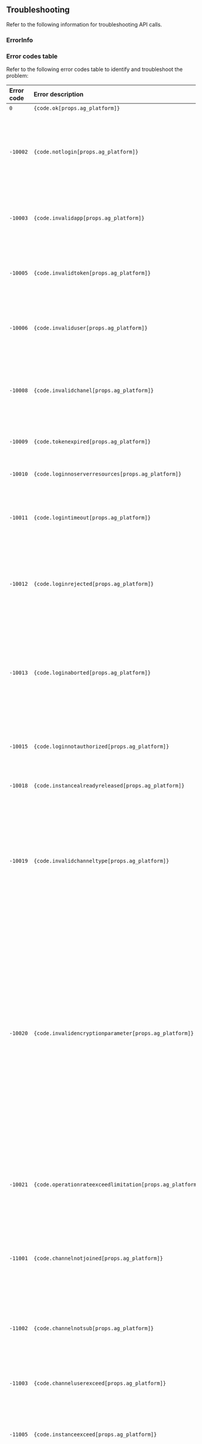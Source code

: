 
## Troubleshooting

Refer to the following information for troubleshooting API calls.

### ErrorInfo

<Status ag_platform='android' />


### Error codes table
 
Refer to the following error codes table to identify and troubleshoot the problem:

| Error code| Error description| Cause and solution |
| :------ | :---------------------- | :------------------------------------------------------------|
| `0` | <code>{code.ok[props.ag_platform]}</code> | Correct call |
| `-10002` | <code>{code.notlogin[props.ag_platform]}</code> | The user called the API without logging in to Signaling, disconnected due to timeout, or actively logged out. Please log in to Signaling first. |
| `-10003` | <code>{code.invalidapp[props.ag_platform]}</code> | Invalid App ID: <br/> - Check that the App ID is correct. <br/> - Ensure that Signaling has been activated for the App ID. |
| `-10005` | <code>{code.invalidtoken[props.ag_platform]}</code> | Invalid Token: <br/> - The token is invalid, check whether the Token Provider generates a valid Signaling Token. |
| `-10006` | <code>{code.invaliduser[props.ag_platform]}</code> | Invalid User ID: <br/> - Check if user ID is empty. <br/> - Check if the user ID contains illegal characters. |
| `-10008` | <code>{code.invalidchanel[props.ag_platform]}</code> | Invalid channel name: <br/> - Check if the channel name is empty. <br/> - Check if the channel name contains illegal characters. |
| `-10009` | <code>{code.tokenexpired[props.ag_platform]}</code> | Token expired. Call `renewToken` to reacquire the Token. |
| `-10010` | <code>{code.loginnoserverresources[props.ag_platform]}</code> | Server resources are limited. It is recommended to log in again. |
| `-10011` | <code>{code.logintimeout[props.ag_platform]}</code> | Login timeout. Check whether the current network is stable and switch to a stable network environment. |
| `-10012` | <code>{code.loginrejected[props.ag_platform]}</code> | SDK login rejected by the server: <br/> - Check tha Signaling is activated on your App ID. <br/> - Check if the token or `userId` is banned. |
| `-10013` | <code>{code.loginaborted[props.ag_platform]}</code> | SDK login interrupted due to unknown problem: <br/> - Check that the current network is stable and switch to a stable network environment. <br/> - The current `userId` is logged in. |
| `-10015` | <code>{code.loginnotauthorized[props.ag_platform]}</code> | No RTM service permissions. Check that the console opens Signaling services. |
| `-10018` | <code>{code.instancealreadyreleased[props.ag_platform]}</code> | Repeat `rtm` instantiation or `RTMStreamChannel` instantiation. |
| `-10019` | <code>{code.invalidchanneltype[props.ag_platform]}</code> | The channel type is invalid. SDK only supports the following channel types. Please fill in the correct value: <ul> <li> `MESSAGE`: Message Channel </li> <li>` STREAM`: Stream Channel </li> </ul> |
| `-10020` | <code>{code.invalidencryptionparameter[props.ag_platform]}</code> | Message encryption parameters are invalid. <ul> <li> Check that the encryption key generated is a String. </li> <li> Check that the generated encryption salt is `Uint8Array` type and that the length is 32 bytes. </li> <li> Check that the encryption method matches the encryption key and the encryption salt. </li> </ul> |
| `-10021` | <code>{code.operationrateexceedlimitation[props.ag_platform]}</code> | Channel metadata or User Metadata -related API call frequency is exceeding the limit. Please control the call frequency within 10/second. |
| `-11001` | <code>{code.channelnotjoined[props.ag_platform]}</code> | The user has not joined the channel: <br/> - The user is not online, offline or has not joined the channel<br/> - Check for typos in `userId`. |
| `-11002` | <code>{code.channelnotsub[props.ag_platform]}</code> | The user has not subscribed to the channel: <br/> - The user is not online, offline or has not joined the channel<br/> - Check for typos in `userId`. |
| `-11003` | <code>{code.channeluserexceed[props.ag_platform]}</code> | The number of subscribers to this topic exceeds the limit. |
| `-11005` | <code>{code.instanceexceed[props.ag_platform]}</code> | The number of created or subscribed channels exceeds the limit. See <a href="/en/signaling/reference/limitations">API usage limits</a> for details. |
| `-11006` | <code>{code.inerror[props.ag_platform]}</code> | Channel is not available. Please recreate the Stream Channel or resubscribe to the Message Channel. |
| `-11007` | <code>{code.channeljoinfailed[props.ag_platform]}</code> | Failed to join this channel: <br/> - Check if the number of joined channels exceeds the limit. <br/> - Check if the channel name is illegal. <br/> - Check if the network is disconnected. |
| `-11008` | <code>{code.invalidtopic[props.ag_platform]}</code> | Invalid topic name: <br/> - Check whether the topic name contains illegal characters. <br/> - Check if the topic name is empty. |
| `-11009` | <code>{code.invalidmessage[props.ag_platform]}</code> | Invalid message. Check whether the message type is legal, Signaling only supports `string`, `Uint8Array` type messages. |
| `-11010` | <code>{code.lengthexceed[props.ag_platform]}</code> | Message length exceeded limit. Check if the message payload size exceeds the limit: <br/> - Message Channel single message package limit is 32 KB. <br/> - Stream Channel single message package limit is 1 KB. |
| `-11012` | <code>{code.channelnotavailable[props.ag_platform]}</code> | Invalid user list: <br/> - Check if the user list is empty<br/> - Check if the user list contains illegal items. |
| `-11013` | <code>{code.topicnotsub[props.ag_platform]}</code> | The topic is not subscribed. |
| `-11014` | <code>{code.topicexceed[props.ag_platform]}</code> | The number of topics exceeds the limit. |
| `-11015` | <code>{code.topicjoinfailed[props.ag_platform]}</code> | Failed to join this topic. Check whether the number of added topics exceeds the limit. |
| `-11016` | <code>{code.topicnotjoined[props.ag_platform]}</code> | The topic has not been joined. To send a message, you need to join the Topic first. |
| `-11017` | <code>{code.topicnotexist[props.ag_platform]}</code> | The topic does not exist. Check that the topic name is correct. |
| `-11018` | <code>{code.invalidtopicmeta[props.ag_platform]}</code> | The `meta` parameters in the topic are invalid. Check if the `meta` parameter exceeds 256 bytes. |
| `-11019` | <code>{code.subtimeout[props.ag_platform]}</code> | Channel subscription timed out. Check for broken connections. |
| `-11020` | <code>{code.subfrequent[props.ag_platform]}</code> | The channel subscription operation is too frequent. Make sure that the subscription operation of the same channel within a 5 seconds interval does not exceed 2 attempts. |
| `-11021` | <code>{code.subfailed[props.ag_platform]}</code> | Channel subscription failed. Check if the number of subscribed channels exceeds the limit. |
| `-11023` | <code>{code.encryptfailed[props.ag_platform]}</code> | Message encryption failed: <br/> - Check that the `cipherKey` is valid. <br/> - Check that the `salt` is valid. <br/> - Check if `encryptionMode` mode matches the `cipherKey` and `salt`. |
| `-11024` | <code>{code.publishfailed[props.ag_platform]}</code> | Message publishing failed. Check for broken connections. |
| `-11026` | <code>{code.publishtimeout[props.ag_platform]}</code> | Message publishing timed out. Check for broken connections. |
| `-11028` | <code>{code.channelleavefailed[props.ag_platform]}</code> | Failed to leave the channel. Check for broken connections. |
| `-11029` | <code>{code.customoverflow[props.ag_platform]}</code> | Custom type length overflow. The length of the `customType` field must to be within 32 characters. |
| `-11030` | <code>{code.custominvalid[props.ag_platform]}</code> | `customType` field is invalid. Check the `customType` field for illegal characters. |
| `-12001` | <code>{code.storagefailed[props.ag_platform]}</code> | Storage operation failed. |
| `-12002` | <code>{code.metadataexceed[props.ag_platform]}</code> | The number of Storage Metadata Items exceeds the limit. |
| `-12003` | <code>{code.invalidmetadata[props.ag_platform]}</code> | Invalid Metadata Item. |
| `-12004` | <code>{code.storageinvalidarg[props.ag_platform]}</code> | Invalid argument. |
| `-12005` | <code>{code.invalidrevision[props.ag_platform]}</code> | Invalid Revision parameter. |
| `-12006` | <code>{code.storageoverflow[props.ag_platform]}</code> | Metadata overflows. |
| `-12007` | <code>{code.invalidlock[props.ag_platform]}</code> | Invalid Lock name. |
| `-12008` | <code>{code.storagelocknotacquired[props.ag_platform]}</code> | The Lock was not acquired. |
| `-12009` | <code>{code.storageinvalidkey[props.ag_platform]}</code> | Invalid Metadata key. |
| `-12010` | <code>{code.storageinvalidvalue[props.ag_platform]}</code> | Invalid metadata value. |
| `-12011` | <code>{code.storagekeyoverflow[props.ag_platform]}</code> | Metadata key length overflow. |
| `-12012` | <code>{code.storagevalueoverflow[props.ag_platform]}</code> | Metadata value length overflow. |
| `-12014` | <code>{code.outdatedrevision[props.ag_platform]}</code> | Outdated Revision parameter. |
| `-12015` | <code>{code.storagenotsub[props.ag_platform]}</code> | This channel is not subscribed. |
| `-12017` | <code>{code.storagesubexceed[props.ag_platform]}</code> | The number of subscribers exceeds the limit. |
| `-12018` | <code>{code.storagetimeout[props.ag_platform]}</code> | Storage operation timed out. |
| `-12019` | <code>{code.storagenotavailable[props.ag_platform]}</code> | The Storage service is not available. |
| `-13001` | <code>{code.presencenotconnected[props.ag_platform]}</code> | The user is not connected to the system. |
| `-13003` | <code>{code.presenceinvalidarg[props.ag_platform]}</code> | Invalid argument. |
| `-13004` | <code>{code.cachestates[props.ag_platform]}</code> | The temporary user state cached before joining the channel exceeds the limit. See <a href="/en/signaling/reference/limitations">API usage limits</a> for details. |
| `-13005` | <code>{code.stateoverflow[props.ag_platform]}</code> | The number of temporary user state key/value pairs exceeds the limit. See <a href="/en/signaling/reference/limitations">API usage limits</a> for details. |
| `-13006` | <code>{code.invalidstatekey[props.ag_platform]}</code> | Invalid state key. |
| `-13008` | <code>{code.presencekeyoverflow[props.ag_platform]}</code> | Presence key length overflow. |
| `-13009` | <code>{code.presencevalueoverflow[props.ag_platform]}</code> | Presence value overflow |
| `-13010` | <code>{code.presenceduplicatekey[props.ag_platform]}</code> | Repeated state key. |
| `-13011` | <code>{code.usernotexist[props.ag_platform]}</code> | The user does not exist. |
| `-13012` | <code>{code.presencetimeout[props.ag_platform]}</code> | Presence operation timed out. |
| `-13013` | <code>{code.presencefailed[props.ag_platform]}</code> | Presence operation failed. |
| `-14001` | <code>{code.lockfailed[props.ag_platform]}</code> | Lock operation failed. |
| `-14002` | <code>{code.locktimeout[props.ag_platform]}</code> | Lock operation timed out. |
| `-14003` | <code>{code.performing[props.ag_platform]}</code> | Lock operation in progress. |
| `-14004` | <code>{code.lockexist[props.ag_platform]}</code> | Lock already exists. |
| `-14005` | <code>{code.lockinvalidname[props.ag_platform]}</code> | Invalid Lock name. |
| `-14006` | <code>{code.locknotacquired[props.ag_platform]}</code> | The Lock was not acquired. |
| `-14007` | <code>{code.lockacquirefailed[props.ag_platform]}</code> | Failed to acquire the Lock. |
| `-14008` | <code>{code.locknotexist[props.ag_platform]}</code> | The Lock does not exist. |
| `-14009` | <code>{code.locknotavailable[props.ag_platform]}</code> | Lock service is not available. |